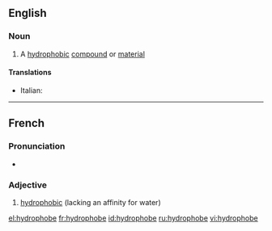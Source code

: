 ==English==

===Noun===
{{wikipedia}}
{{en-noun}}

# {{chemistry}} A [[hydrophobic]] [[compound]] or [[material]]

====Translations====
{{trans-top}}
* Italian: {{t-|it|idrofobo|m}}
{{trans-mid}}
{{trans-bottom}}

----

==French==

===Pronunciation===
* {{IPA|/i.dʁɔ.fɔb/|lang=fr}}

===Adjective===
{{infl|fr|adjective}}

# [[hydrophobic]] (lacking an affinity for water)

{{tbot entry|French|hydrophobic|2009|August|fr}}

[[el:hydrophobe]]
[[fr:hydrophobe]]
[[id:hydrophobe]]
[[ru:hydrophobe]]
[[vi:hydrophobe]]